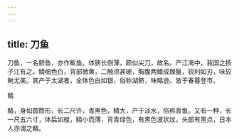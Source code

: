 ```yaml
---
---
---
```

title: 刀鱼
---



刀鱼，一名鲚鱼，亦作鮆鱼。体狭长侧薄，颇似尖刀，故名。产江海中，我国之扬子江有之。鳞细色白，背部微黄，二触须甚硬，胸腹两鳍成棘鬣，锐利如刃，味较鲥尤美。其产于太湖者，全体色白如银，俗称湖鲚，味略逊。皆于春暮登市。

鲭

鲭，身如圆筒形，长二尺许，青黑色，鳞大，产于淡水，俗称青鱼。又有一种，长一尺五六寸，体扁如梭，鳞小而薄，背青绿色，有黑色波状纹，头部有黑点，日本人亦谓之鲭。